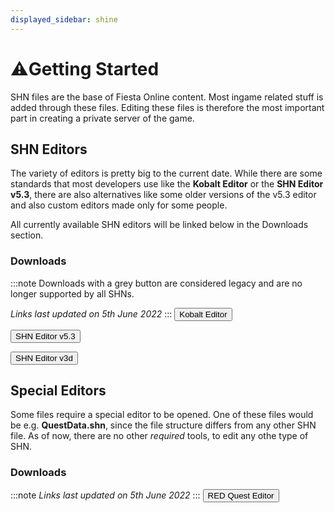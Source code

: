 ```yaml
---
displayed_sidebar: shine
---
```



# ⚠️Getting Started

SHN files are the base of Fiesta Online content. Most ingame related stuff is added through these files.
Editing these files is therefore the most important part in creating a private server of the game.

## SHN Editors

The variety of editors is pretty big to the current date. While there are some standards that most developers use like
the **Kobalt Editor** or the **SHN Editor v5.3**, there are also alternatives like some older versions of the v5.3 editor
and also custom editors made only for some people.

All currently available SHN editors will be linked below in the Downloads section.

### Downloads

:::note
Downloads with a grey button are considered legacy and are no longer supported by all SHNs.

_Links last updated on 5th June 2022_
:::
<button className="button button--primary margin-right--sm">Kobalt Editor</button>

<button className="button button--primary margin-right--sm">SHN Editor v5.3</button>

<button className="button button--secondary">SHN Editor v3d</button>

## Special Editors

Some files require a special editor to be opened. One of these files would be e.g. **QuestData.shn**, since the file
structure differs from any other SHN file. As of now, there are no other _required_ tools, to edit any othe type of
SHN.

### Downloads

:::note
_Links last updated on 5th June 2022_
:::
<button className="button button--primary margin-right--sm">RED Quest Editor</button>